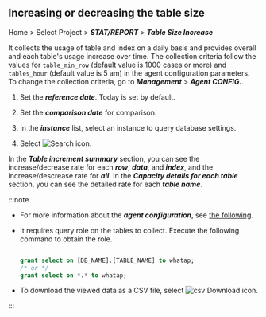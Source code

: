 ## Increasing or decreasing the table size

Home > Select Project > **_STAT/REPORT_** > **_Table Size Increase_**

<ProdImg img='db-database-tablesize.png' alt='테이블 사이즈 증감'/>

It collects the usage of table and index on a daily basis and provides overall and each table's usage increase over time. The collection criteria follow the values for `table_min_row` (default value is 1000 cases or more) and `tables_hour` (default value is 5 am) in the agent configuration parameters. To change the collection criteria, go to **_Management_** > **_Agent CONFIG._**.

1.  Set the **_reference date_**. Today is set by default.

2.  Set the **_comparison date_** for comparison.

3.  In the **_instance_** list, select an instance to query database settings.

4.  Select ![Search icon](/img/ico-btn-search.png).

In the **_Table increment summary_** section, you can see the increase/decrease rate for each **_row_**, **_data_**, and **_index_**, and the increase/descrease rate for **_all_**. In the **_Capacity details for each table_** section, you can see the detailed rate for each **_table name_**. 

:::note

-   For more information about the **_agent configuration_**, see [the following](agent-settings#agent-options).

-   It requires query role on the tables to collect. Execute the following command to obtain the role.

    ```sql

    grant select on [DB_NAME].[TABLE_NAME] to whatap;
    /* or */
    grant select on *.* to whatap;

    ```

-   To download the viewed data as a CSV file, select ![csv Download icon](/img/ic-csv-download-ms.svg).

:::

